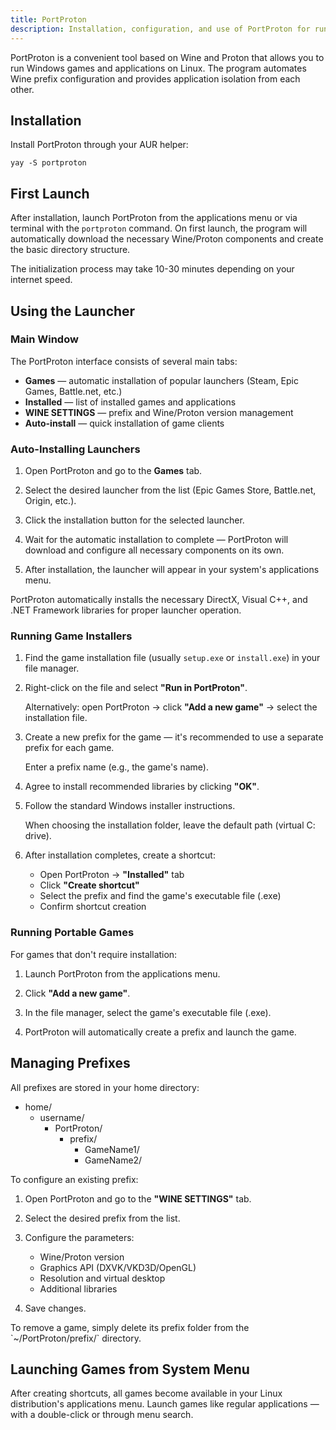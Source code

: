 ```yaml
---
title: PortProton
description: Installation, configuration, and use of PortProton for running Windows games on Arch Linux
---
```



PortProton is a convenient tool based on Wine and Proton that allows you to run Windows games and applications on Linux. The program automates Wine prefix configuration and provides application isolation from each other.

## Installation

Install PortProton through your AUR helper:

```
yay -S portproton
```

## First Launch

After installation, launch PortProton from the applications menu or via terminal with the `portproton` command. On first launch, the program will automatically download the necessary Wine/Proton components and create the basic directory structure.

<Aside type="tip">
  The initialization process may take 10-30 minutes depending on your internet speed.
</Aside>

## Using the Launcher

### Main Window

The PortProton interface consists of several main tabs:

- **Games** — automatic installation of popular launchers (Steam, Epic Games, Battle.net, etc.)
- **Installed** — list of installed games and applications
- **WINE SETTINGS** — prefix and Wine/Proton version management
- **Auto-install** — quick installation of game clients

### Auto-Installing Launchers

<Steps>

1. Open PortProton and go to the **Games** tab.

2. Select the desired launcher from the list (Epic Games Store, Battle.net, Origin, etc.).

3. Click the installation button for the selected launcher.

4. Wait for the automatic installation to complete — PortProton will download and configure all necessary components on its own.

5. After installation, the launcher will appear in your system's applications menu.

</Steps>

<Aside type="note">
  PortProton automatically installs the necessary DirectX, Visual C++, and .NET Framework libraries for proper launcher operation.
</Aside>

### Running Game Installers

<Steps>

1. Find the game installation file (usually `setup.exe` or `install.exe`) in your file manager.

2. Right-click on the file and select **"Run in PortProton"**.

   Alternatively: open PortProton → click **"Add a new game"** → select the installation file.

3. Create a new prefix for the game — it's recommended to use a separate prefix for each game.

   Enter a prefix name (e.g., the game's name).

4. Agree to install recommended libraries by clicking **"OK"**.

5. Follow the standard Windows installer instructions.

   When choosing the installation folder, leave the default path (virtual C: drive).

6. After installation completes, create a shortcut:
   
   - Open PortProton → **"Installed"** tab
   - Click **"Create shortcut"**
   - Select the prefix and find the game's executable file (.exe)
   - Confirm shortcut creation

</Steps>

### Running Portable Games

For games that don't require installation:

<Steps>

1. Launch PortProton from the applications menu.

2. Click **"Add a new game"**.

3. In the file manager, select the game's executable file (.exe).

4. PortProton will automatically create a prefix and launch the game.

</Steps>

## Managing Prefixes

All prefixes are stored in your home directory:

<FileTree>

- home/
  - username/
    - PortProton/
      - prefix/
        - GameName1/
        - GameName2/

</FileTree>

To configure an existing prefix:

<Steps>

1. Open PortProton and go to the **"WINE SETTINGS"** tab.

2. Select the desired prefix from the list.

3. Configure the parameters:
   - Wine/Proton version
   - Graphics API (DXVK/VKD3D/OpenGL)
   - Resolution and virtual desktop
   - Additional libraries

4. Save changes.

</Steps>

<Aside type="tip">
  To remove a game, simply delete its prefix folder from the `~/PortProton/prefix/` directory.
</Aside>

## Launching Games from System Menu

After creating shortcuts, all games become available in your Linux distribution's applications menu. Launch games like regular applications — with a double-click or through menu search.
